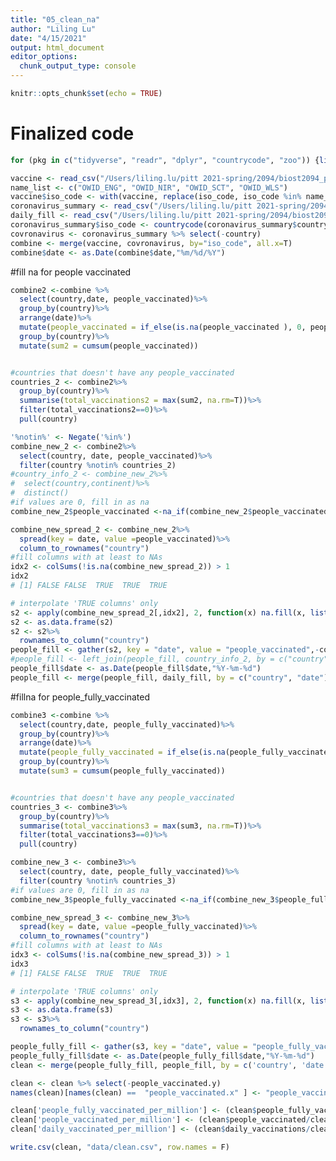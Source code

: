 ```yaml
---
title: "05_clean_na"
author: "Liling Lu"
date: "4/15/2021"
output: html_document
editor_options: 
  chunk_output_type: console
---
```


```r
knitr::opts_chunk$set(echo = TRUE)
```

# Finalized code

```r
for (pkg in c("tidyverse", "readr", "dplyr", "countrycode", "zoo")) {library(pkg, character.only = TRUE)}

vaccine <- read_csv("/Users/liling.lu/pitt 2021-spring/2094/biost2094_project/data/vaccinations.csv")
name_list <- c("OWID_ENG", "OWID_NIR", "OWID_SCT", "OWID_WLS")
vaccine$iso_code <- with(vaccine, replace(iso_code, iso_code %in% name_list, "GBR"))
coronavirus_summary <- read_csv("/Users/liling.lu/pitt 2021-spring/2094/biost2094_project/data/coronavirus_summary.csv")
daily_fill <- read_csv("/Users/liling.lu/pitt 2021-spring/2094/biost2094_project/data/clean.csv")
coronavirus_summary$iso_code <- countrycode(coronavirus_summary$country, 'country.name','iso3c')
covronavirus <- coronavirus_summary %>% select(-country)
combine <- merge(vaccine, covronavirus, by="iso_code", all.x=T)
combine$date <- as.Date(combine$date,"%m/%d/%Y")
```

#fill na for people vaccinated

```r
combine2 <-combine %>%
  select(country,date, people_vaccinated)%>%
  group_by(country)%>%
  arrange(date)%>%
  mutate(people_vaccinated = if_else(is.na(people_vaccinated ), 0, people_vaccinated))%>%
  group_by(country)%>%
  mutate(sum2 = cumsum(people_vaccinated))


#countries that doesn't have any people_vaccinated
countries_2 <- combine2%>%
  group_by(country)%>%
  summarise(total_vaccinations2 = max(sum2, na.rm=T))%>%
  filter(total_vaccinations2==0)%>%
  pull(country)

'%notin%' <- Negate('%in%')
combine_new_2 <- combine2%>%
  select(country, date, people_vaccinated)%>%
  filter(country %notin% countries_2)
#country_info_2 <- combine_new_2%>%
#  select(country,continent)%>%
#  distinct()
#if values are 0, fill in as na
combine_new_2$people_vaccinated <-na_if(combine_new_2$people_vaccinated,0)

combine_new_spread_2 <- combine_new_2%>%
  spread(key = date, value =people_vaccinated)%>%
  column_to_rownames("country")
#fill columns with at least to NAs
idx2 <- colSums(!is.na(combine_new_spread_2)) > 1
idx2
# [1] FALSE FALSE  TRUE  TRUE  TRUE

# interpolate 'TRUE columns' only
s2 <- apply(combine_new_spread_2[,idx2], 2, function(x) na.fill(x, list(0, "extend", "extend")))
s2 <- as.data.frame(s2)
s2 <- s2%>%
  rownames_to_column("country")
people_fill <- gather(s2, key = "date", value = "people_vaccinated",-country)
#people_fill <- left_join(people_fill, country_info_2, by = c("country","date"))
people_fill$date <- as.Date(people_fill$date,"%Y-%m-%d")
people_fill <- merge(people_fill, daily_fill, by = c("country", "date"))
```


#fillna for people_fully_vaccinated

```r
combine3 <-combine %>%
  select(country,date, people_fully_vaccinated)%>%
  group_by(country)%>%
  arrange(date)%>%
  mutate(people_fully_vaccinated = if_else(is.na(people_fully_vaccinated ), 0, people_fully_vaccinated))%>%
  group_by(country)%>%
  mutate(sum3 = cumsum(people_fully_vaccinated))


#countries that doesn't have any people_vaccinated
countries_3 <- combine3%>%
  group_by(country)%>%
  summarise(total_vaccinations3 = max(sum3, na.rm=T))%>%
  filter(total_vaccinations3==0)%>%
  pull(country)

combine_new_3 <- combine3%>%
  select(country, date, people_fully_vaccinated)%>%
  filter(country %notin% countries_3)
#if values are 0, fill in as na
combine_new_3$people_fully_vaccinated <-na_if(combine_new_3$people_fully_vaccinated,0)

combine_new_spread_3 <- combine_new_3%>%
  spread(key = date, value =people_fully_vaccinated)%>%
  column_to_rownames("country")
#fill columns with at least to NAs
idx3 <- colSums(!is.na(combine_new_spread_3)) > 1
idx3
# [1] FALSE FALSE  TRUE  TRUE  TRUE

# interpolate 'TRUE columns' only
s3 <- apply(combine_new_spread_3[,idx3], 2, function(x) na.fill(x, list(0, "extend", "extend")))
s3 <- as.data.frame(s3)
s3 <- s3%>%
  rownames_to_column("country")

people_fully_fill <- gather(s3, key = "date", value = "people_fully_vaccinated",-country)
people_fully_fill$date <- as.Date(people_fully_fill$date,"%Y-%m-%d")
clean <- merge(people_fully_fill, people_fill, by = c('country', 'date'))
```

```r
clean <- clean %>% select(-people_vaccinated.y)
names(clean)[names(clean) ==  "people_vaccinated.x" ] <- "people_vaccinated"
```

```r
clean['people_fully_vaccinated_per_million'] <- (clean$people_fully_vaccinated/clean$population)*1000000
clean['people_vaccinated_per_million'] <- (clean$people_vaccinated/clean$population)*1000000
clean['daily_vaccinated_per_million'] <- (clean$daily_vaccinations/clean$population)*1000000
```

```r
write.csv(clean, "data/clean.csv", row.names = F)
```

